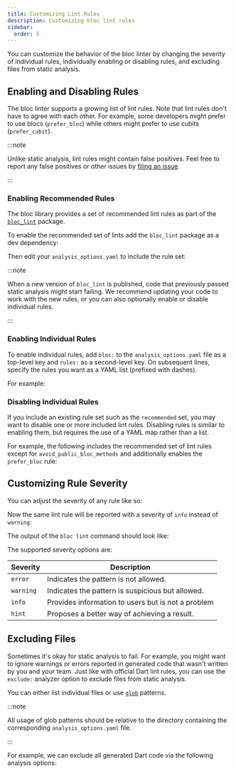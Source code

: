 ```yaml
---
title: Customizing Lint Rules
description: Customizing bloc lint rules
sidebar:
  order: 5
---
```



You can customize the behavior of the bloc linter by changing the severity of
individual rules, individually enabling or disabling rules, and excluding files
from static analysis.

## Enabling and Disabling Rules

The bloc linter supports a growing list of lint rules. Note that lint rules
don't have to agree with each other. For example, some developers might prefer
to use blocs (`prefer_bloc`) while others might prefer to use cubits
(`prefer_cubit`).

:::note

Unlike static analysis, lint rules might contain false positives. Feel free to
report any false positives or other issues by
[filing an issue](https://github.com/felangel/bloc/issues/new/choose).

:::

### Enabling Recommended Rules

The bloc library provides a set of recommended lint rules as part of the
[`bloc_lint`](https://pub.dev/packages/bloc_lint) package.

To enable the recommended set of lints add the `bloc_lint` package as a dev
dependency:

<InstallBlocLintSnippet />

Then edit your `analysis_options.yaml` to include the rule set:

<BlocLintRecommendedAnalysisOptionsSnippet />

:::note

When a new version of `bloc_lint` is published, code that previously passed
static analysis might start failing. We recommend updating your code to work
with the new rules, or you can also optionally enable or disable individual
rules.

:::

### Enabling Individual Rules

To enable individual rules, add `bloc:` to the `analysis_options.yaml` file as a
top-level key and `rules:` as a second-level key. On subsequent lines, specify
the rules you want as a YAML list (prefixed with dashes).

For example:

<BlocLintEnablingRulesSnippet />

### Disabling Individual Rules

If you include an existing rule set such as the `recommended` set, you may want
to disable one or more included lint rules. Disabling rules is similar to
enabling them, but requires the use of a YAML map rather than a list.

For example, the following includes the recommended set of lint rules except for
`avoid_public_bloc_methods` and additionally enables the `prefer_bloc` rule:

<BlocLintDisablingRulesSnippet />

## Customizing Rule Severity

You can adjust the severity of any rule like so:

<BlocLintChangingSeveritySnippet />

Now the same lint rule will be reported with a severity of `info` instead of
`warning`:

<ImportFlutterInfoSnippet />

The output of the `bloc lint` command should look like:

<ImportFlutterInfoOutputSnippet />

The supported severity options are:

| Severity  | Description                                        |
| --------- | -------------------------------------------------- |
| `error`   | Indicates the pattern is not allowed.              |
| `warning` | Indicates the pattern is suspicious but allowed.   |
| `info`    | Provides information to users but is not a problem |
| `hint`    | Proposes a better way of achieving a result.       |

## Excluding Files

Sometimes it's okay for static analysis to fail. For example, you might want to
ignore warnings or errors reported in generated code that wasn't written by you
and your team. Just like with official Dart lint rules, you can use the
`exclude:` analyzer option to exclude files from static analysis.

You can either list individual files or use
[`glob`](https://pub.dev/packages/glob) patterns.

:::note

All usage of glob patterns should be relative to the directory containing the
corresponding `analysis_options.yaml` file.

:::

For example, we can exclude all generated Dart code via the following analysis
options:

<BlocLintExcludingFilesSnippet />
